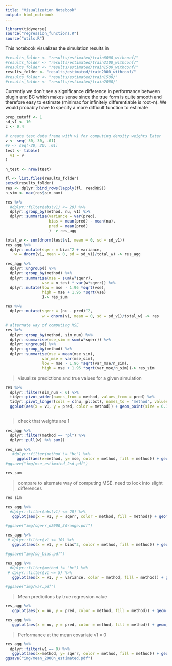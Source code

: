 ```yaml
---
title: "Visualization Notebook"
output: html_notebook
---
```

```r
library(tidyverse)
source("regression_functions.R")
source("utils.R")
```

This notebook visualizes the simulation results in 
```r
#results_folder <- "results/estimated/train6000_withconf/"
#results_folder <- "results/estimated/train2100_withconf/"
#results_folder <- "results/estimated/train1500_withconf/"
results_folder <- "results/estimated/train2000_withconf/"
#results_folder <- "results/estimated/train1500/"
#results_folder <- "results/estimated/train2000/"

```

Currently we don't see a significance difference in performance between plugin and BC which makes sense since the true form is quite smooth and therefore easy to estimate (minimax for infinitely differentiable is root-n). 
We would probably have to specify a more difficult function to estimate 

```r
prop_cutoff <- 1
sd_v1 <- 10
c <- 0.4

# create test data frame with v1 for computing density weights later
v <- seq(-30, 30, .01)
#v <- seq(-20, 20, .01)
test <- tibble(
  v1 = v
)

n_test <- nrow(test)

fl <- list.files(results_folder)
setwd(results_folder)
res <- dplyr::bind_rows(lapply(fl, readRDS))
n_sim <- max(res$sim_num)

res %>%
  #dplyr::filter(abs(v1) <= 20) %>%
  dplyr::group_by(method, nu, v1) %>%
  dplyr::summarise(variance = var(pred),
                   bias = mean(pred) - mean(nu),
                   pred = mean(pred)
                   ) -> res_agg

total_w <- sum(dnorm(test$v1, mean = 0, sd = sd_v1))
res_agg %>% 
  dplyr::mutate(sqerr = bias^2 + variance,
    w = dnorm(v1, mean = 0, sd = sd_v1)/total_w) -> res_agg

res_agg %>% 
  dplyr::ungroup() %>%
  dplyr::group_by(method) %>%
  dplyr::summarise(mse = sum(w*sqerr),
                vse = n_test * var(w*sqerr)) %>%
  dplyr::mutate(low = mse - 1.96 *sqrt(vse),
                high = mse + 1.96 *sqrt(vse)
                )-> res_sum

res %>%
  dplyr::mutate(sqerr = (nu - pred)^2,
                w = dnorm(v1, mean = 0, sd = sd_v1)/total_w) -> res

# alternate way of computing MSE
res %>%
  dplyr::group_by(method, sim_num) %>%
  dplyr::summarise(mse_sim = sum(w*sqerr)) %>%
  dplyr::ungroup() %>%
  dplyr::group_by(method) %>%
  dplyr::summarise(mse = mean(mse_sim),
                var_mse = var(mse_sim),
                low = mse - 1.96 *sqrt(var_mse/n_sim),
                high = mse + 1.96 *sqrt(var_mse/n_sim))-> res_sim

```


> visualize predictions and true values for a given simulation

```r
res %>%
  dplyr::filter(sim_num < 6) %>%
  tidyr::pivot_wider(names_from = method, values_from = pred) %>%
  tidyr::pivot_longer(cols = c(nu, pl:bct), names_to = "method", values_to = "pred") %>%
  ggplot(aes(x = v1, y = pred, color = method)) + geom_point(size = 0.3) + facet_grid(sim_num ~. ) + ylim(c(0, 1.5))
  
```


> check that weights are 1 

```r
res_agg %>% 
  dplyr::filter(method == "pl") %>% 
  dplyr::pull(w) %>% sum()
```


```r
res_sum %>%
   #dplyr::filter(method != "bc") %>%
     ggplot(aes(x=method, y= mse, color = method, fill = method)) + geom_point()+ ylab('Mean Squared Error')+ theme_grey(base_size=12)    + theme(legend.position = "bottom") + ggtitle("mse for values of v within 3 sd")
#ggsave("img/mse_estimated_2sd.pdf")
```

```r
res_sum
```

> compare to alternate way of computing MSE. need to look into slight differences 

```r
res_sim
```

```r
res_agg %>%
  #dplyr::filter(abs(v1) <= 20) %>%
   ggplot(aes(x = v1, y = sqerr, color = method, fill = method)) + geom_point(size = 0.25)  + theme_grey(base_size=12)    + theme(legend.position = "bottom") + ylab("Squared error") 

#ggsave("img/sqerr_n2000_30range.pdf")
```


```r
res_agg %>%
 # dplyr::filter(v1 <= 10) %>%
   ggplot(aes(x = v1, y = bias^2, color = method, fill = method)) + geom_point(size = 0.25)  + theme_grey(base_size=12)    + theme(legend.position = "bottom") 

#ggsave("img/sq_bias.pdf")
```

```r
res_agg %>%
  #dplyr::filter(method != "bc") %>%
 # dplyr::filter(v1 <= 5) %>%
   ggplot(aes(x = v1, y = variance, color = method, fill = method)) + geom_point(size = 0.25)   + theme_grey(base_size=12)    + theme(legend.position = "bottom") 

#ggsave("img/var.pdf")
```

> Mean predicitons by true regression value

```r
res_agg %>%
   ggplot(aes(x = nu, y = pred, color = method, fill = method)) + geom_point()+ geom_abline(slope= 1, intercept = 0)    + theme_grey(base_size=12)    + theme(legend.position = "bottom") 
```

```r
res_agg %>%
   ggplot(aes(x = nu, y = pred, color = method, fill = method)) + geom_point(size = 0.25)+ geom_abline(slope= 1, intercept = 0)  + theme_grey(base_size=12)    + theme(legend.position = "bottom") 
```


> Performance at the mean covariate v1 = 0

```r
res_agg %>%
  dplyr::filter(v1 == 0) %>% 
   ggplot(aes(x=method, y= sqerr, color = method, fill = method)) + geom_point()+ ylab('Mean Squared Error')+ theme_grey(base_size=12)    + theme(legend.position = "bottom") + ggtitle("Performance at the mean for n = 667")
ggsave("img/mean_2000n_estimated.pdf")

```

